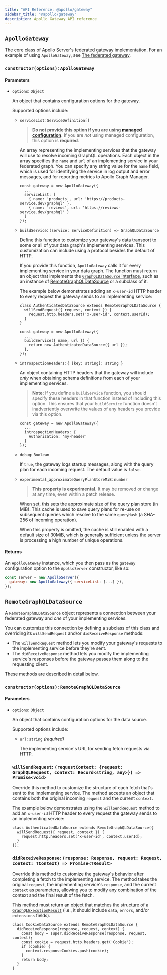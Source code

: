 ```yaml
---
title: "API Reference: @apollo/gateway"
sidebar_title: "@apollo/gateway"
description: Apollo Gateway API reference
---
```


## `ApolloGateway`

The core class of Apollo Server's federated gateway implementation. For an
example of using `ApolloGateway`, see [The federated gateway](/federation/gateway/).

### `constructor(options)`: `ApolloGateway`

#### Parameters

* `options`: `Object`

  An object that contains configuration options for the gateway.

  Supported options include:

  * `serviceList`: `ServiceDefinition[]`

    > **Do not provide this option if you are using [managed configuration](https://www.apollographql.com/docs/graph-manager/federation/#managed-configuration).** If you
    > are _not_ using managed configuration, this option is **required**.

    An array representing the implementing services that the gateway will use
    to resolve incoming GraphQL operations. Each object in the array specifies
    the `name` and `url` of an implementing service in your federated graph.
    You can specify any string value for the `name` field, which is used for
    identifying the service in log output and error messages, and for reporting
    metrics to Apollo Graph Manager.

    ```js{3-6}
    const gateway = new ApolloGateway({
      ...
      serviceList: [
        { name: 'products', url: 'https://products-service.dev/graphql' },
        { name: 'reviews', url: 'https://reviews-service.dev/graphql' }
      ]
    });
    ```

  * `buildService`: `(service: ServiceDefinition) => GraphQLDataSource`

    Define this function to customize your gateway's data transport to some or
    all of your data graph's implementing services. This customization can
    include using a protocol besides the default of HTTP.

    If you provide this function, `ApolloGateway` calls it for every
    implementing service in your data graph. The function must return an object
    that implements the [`GraphQLDataSource` interface](https://github.com/apollographql/apollo-server/blob/master/packages/apollo-gateway/src/datasources/types.ts), such as an instance of [RemoteGraphQLDataSource](#remotegraphqldatasource) or a subclass of it.

    The example below demonstrates adding an `x-user-id`
    HTTP header to every request the gateway sends to an implementing service:

    ```js{1-5,9-11}
    class AuthenticatedDataSource extends RemoteGraphQLDataSource {
      willSendRequest({ request, context }) {
        request.http.headers.set('x-user-id', context.userId);
      }
    }

    const gateway = new ApolloGateway({
      ...
      buildService({ name, url }) {
        return new AuthenticatedDataSource({ url });
      },
    });
    ```

  * `introspectionHeaders`: `{ [key: string]: string }`

    An object containing HTTP headers that the gateway will include _only_ when
    obtaining schema definitions from each of your implementing services.

    > **Note:** If you define a `buildService` function, you should specify these headers
    > in that function instead of including this option. This ensures that your `buildService` function doesn't inadvertently overwrite the values of any headers
    > you provide via this option.

    ```js{3-5}
    const gateway = new ApolloGateway({
      ...
      introspectionHeaders: {
        Authorization: 'my-header'
      }
    });
    ```

  * `debug`: `Boolean`

    If `true`, the gateway logs startup messages, along with the query plan for
    each incoming request. The default value is `false`.

  * `experimental_approximateQueryPlanStoreMiB`: `number`

    > **This property is experimental.**  It may be removed or change at any time, even within a patch release.

    When set, this sets the approximate size of the query plan store (in MiB).
    This cache is used to save query plans for re-use on subsequent queries
    which resolve to the same `queryHash` (a SHA-256 of incoming operation).

    When this property is omitted, the cache is still enabled with a default
    size of 30MiB, which is generally sufficient unless the server is
    processing a high number of unique operations.

#### Returns

An `ApolloGateway` instance, which you then pass as the `gateway` configuration option to the `ApolloServer` constructor, like so:

```javascript
const server = new ApolloServer({
  gateway: new ApolloGateway({ serviceList: [...] }),
});
```

## `RemoteGraphQLDataSource`

A `RemoteGraphQLDataSource` object represents a connection between your
federated gateway and _one_ of your implementing services.

You can customize this connection by defining a subclass of this class and
overriding its `willSendRequest` and/or `didReceiveResponse` methods:

* The `willSendRequest` method lets you modify your gateway's requests to the implementing service before they're sent.
* The `didReceiveResponse` method lets you modify the implementing service's responses before the gateway passes them along to the requesting client.

These methods are described in detail below.

### `constructor(options)`: `RemoteGraphQLDataSource`

#### Parameters

* `options`: `Object`

  An object that contains configuration options for the data source.

  Supported options include:

  * `url`: `string` _(required)_

    The implementing service's URL for sending fetch requests via HTTP.

  ### `willSendRequest`: `(requestContext: {request: GraphQLRequest, context: Record<string, any>}) => Promise<void>`

    Override this method to customize the structure of each fetch that's sent
    to the implementing service. The method accepts an object that contains
    both the original incoming `request` and the current `context`.

    The example below demonstrates using the `willSendRequest` method to
    add an `x-user-id` HTTP header to every request the gateway sends to an implementing service:

    ```js{2-4}
    class AuthenticatedDataSource extends RemoteGraphQLDataSource({
      willSendRequest({ request, context }) {
        request.http.headers.set('x-user-id', context.userId);
      }
    });
    ```

  ### `didReceiveResponse`: `(response: Response, request: Request, context: TContext) => Promise<TResult>`

    Override this method to customize the gateway's behavior after completing
    a fetch to the implementing service. The method takes the original `request`, the implementing service's `response`, and the current `context` as parameters, allowing you to modify any combination of the context and the final result of the fetch.

    This method must return an object that matches the structure of a
    [`GraphQLExecutionResult`](https://github.com/apollographql/apollo-server/blob/master/packages/apollo-server-types/src/index.ts#L105-L109) (i.e., it
    should include `data`, `errors`, and/or `extensions` fields).

    ```js{2-9}
    class CookieDataSource extends RemoteGraphQLDataSource {
      didReceiveResponse(response, request, context) {
        const body = super.didReceiveResponse(response, request, context);
        const cookie = request.http.headers.get('Cookie');
        if (cookie) {
          context.responseCookies.push(cookie);
        }
        return body;
      }
    }
    ```
